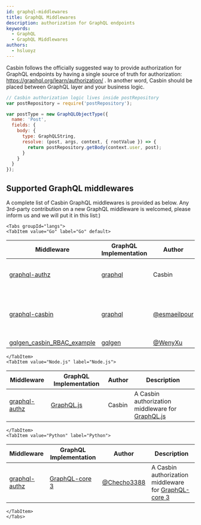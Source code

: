 ```yaml
---
id: graphql-middlewares
title: GraphQL Middlewares
description: authorization for GraphQL endpoints
keywords:
  - GraphQL
  - GraphQL Middlewares
authors:
  - hsluoyz
---
```




Casbin follows the officially suggested way to provide authorization for GraphQL endpoints by having a single source of truth for authorization: https://graphql.org/learn/authorization/ . In another word, Casbin should be placed between GraphQL layer and your business logic.

```javascript
// Casbin authorization logic lives inside postRepository
var postRepository = require('postRepository');

var postType = new GraphQLObjectType({
  name: 'Post',
  fields: {
    body: {
      type: GraphQLString,
      resolve: (post, args, context, { rootValue }) => {
        return postRepository.getBody(context.user, post);
      }
    }
  }
});
```
## Supported GraphQL middlewares

A complete list of Casbin GraphQL middlewares is provided as below. Any 3rd-party contribution on a new GraphQL middleware is welcomed, please inform us and we will put it in this list:)

```mdx-code-block
<Tabs groupId="langs">
<TabItem value="Go" label="Go" default>
```

| Middleware                                                                           | GraphQL Implementation                           | Author                                         | Description                                            |
| ------------------------------------------------------------------------------------ | ------------------------------------------------ | ---------------------------------------------- | ------------------------------------------------------ |
| [graphql-authz](https://github.com/casbin/graphql-authz)                             | [graphql](https://github.com/graphql-go/graphql) | Casbin                                         | An authorization middleware for graphql-go             |
| [graphql-casbin](https://github.com/esmaeilpour/graphql-casbin)                      | [graphql](https://github.com/graphql-go/graphql) | [@esmaeilpour](https://github.com/esmaeilpour) | An Implementation of using Graphql and Casbin together |
| [gqlgen_casbin_RBAC_example](https://github.com/WenyXu/gqlgen_casbin_RBAC_example) | [gqlgen](https://github.com/99designs/gqlgen)    | [@WenyXu](https://github.com/WenyXu)           | (empty)                                                |

```mdx-code-block
</TabItem>
<TabItem value="Node.js" label="Node.js">
```

| Middleware                                                    | GraphQL Implementation                              | Author | Description                                                                               |
| ------------------------------------------------------------- | --------------------------------------------------- | ------ | ----------------------------------------------------------------------------------------- |
| [graphql-authz](https://github.com/node-casbin/graphql-authz) | [GraphQL.js](https://github.com/graphql/graphql-js) | Casbin | A Casbin authorization middleware for [GraphQL.js](https://github.com/graphql/graphql-js) |

```mdx-code-block
</TabItem>
<TabItem value="Python" label="Python">
```

| Middleware                                                   | GraphQL Implementation                                           | Author                                       | Description                                                                                            |
| ------------------------------------------------------------ | ---------------------------------------------------------------- | -------------------------------------------- | ------------------------------------------------------------------------------------------------------ |
| [graphql-authz](https://github.com/Checho3388/graphql-authz) | [GraphQL-core 3](https://github.com/graphql-python/graphql-core) | [@Checho3388](https://github.com/Checho3388) | A Casbin authorization middleware for [GraphQL-core 3](https://github.com/graphql-python/graphql-core) |

```mdx-code-block
</TabItem>
</Tabs>
```
